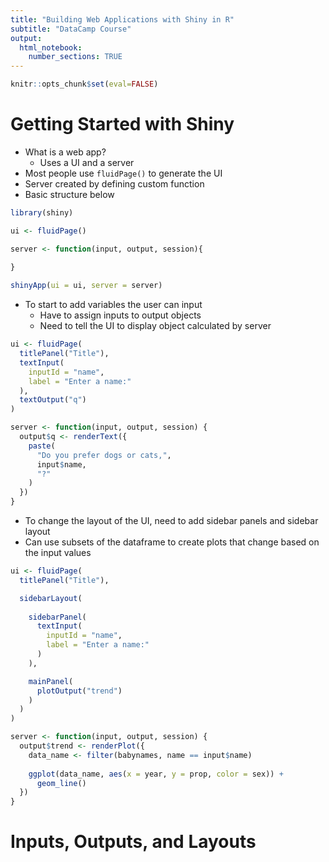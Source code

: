 ```yaml
---
title: "Building Web Applications with Shiny in R"
subtitle: "DataCamp Course"
output: 
  html_notebook:
    number_sections: TRUE
---
```


```r
knitr::opts_chunk$set(eval=FALSE)
```


# Getting Started with Shiny

- What is a web app?
  - Uses a UI and a server
  
- Most people use `fluidPage()` to generate the UI
- Server created by defining custom function
- Basic structure below

```r
library(shiny)

ui <- fluidPage()

server <- function(input, output, session){
  
}

shinyApp(ui = ui, server = server)
```

- To start to add variables the user can input
  - Have to assign inputs to output objects
  - Need to tell the UI to display object calculated by server

```r
ui <- fluidPage(
  titlePanel("Title"),
  textInput(
    inputId = "name",
    label = "Enter a name:"
  ),
  textOutput("q")
)

server <- function(input, output, session) {
  output$q <- renderText({
    paste(
      "Do you prefer dogs or cats,",
      input$name,
      "?"
    )
  })
}
```

- To change the layout of the UI, need to add sidebar panels and sidebar layout
- Can use subsets of the dataframe to create plots that change based on the input values

```r
ui <- fluidPage(
  titlePanel("Title"),

  sidebarLayout(
    
    sidebarPanel(
      textInput(
        inputId = "name",
        label = "Enter a name:"
      )
    ),

    mainPanel(
      plotOutput("trend")
    )
  )
)

server <- function(input, output, session) {
  output$trend <- renderPlot({
    data_name <- filter(babynames, name == input$name)
    
    ggplot(data_name, aes(x = year, y = prop, color = sex)) +
      geom_line()
  })
}
```

# Inputs, Outputs, and Layouts

